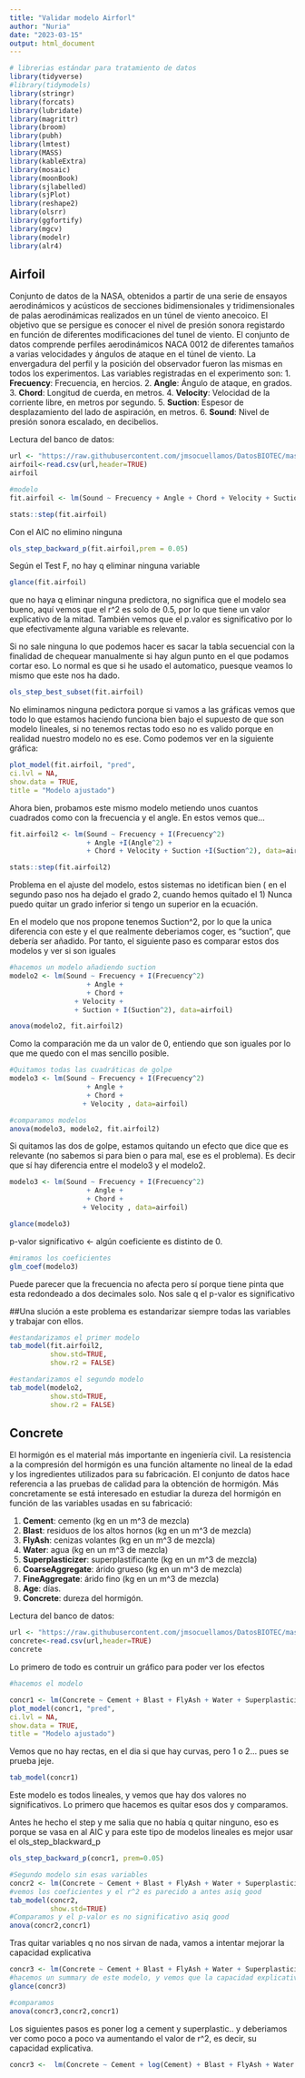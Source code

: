 ```yaml
---
title: "Validar modelo Airforl"
author: "Nuria"
date: "2023-03-15"
output: html_document
---
```


```r
# librerias estándar para tratamiento de datos
library(tidyverse)
#library(tidymodels)
library(stringr)
library(forcats)
library(lubridate)
library(magrittr)
library(broom)
library(pubh)
library(lmtest)
library(MASS)
library(kableExtra)
library(mosaic)
library(moonBook)
library(sjlabelled)
library(sjPlot)
library(reshape2)
library(olsrr)
library(ggfortify)
library(mgcv)
library(modelr)
library(alr4)
```

## Airfoil

Conjunto de datos de la NASA, obtenidos a partir de una serie de ensayos aerodinámicos y acústicos de secciones bidimensionales y tridimensionales de palas aerodinámicas realizados en un túnel de viento anecoico. El objetivo que se persigue es conocer el nivel de presión sonora registardo en función de diferentes modificaciones del tunel de viento. El conjunto de datos comprende perfiles aerodinámicos NACA 0012 de diferentes tamaños a varias velocidades y ángulos de ataque en el túnel de viento. La envergadura del perfil y la posición del observador fueron las mismas en todos los experimentos. Las variables registradas en el experimento son: 1. **Frecuency**: Frecuencia, en hercios. 2. **Angle**: Ángulo de ataque, en grados. 3. **Chord**: Longitud de cuerda, en metros. 4. **Velocity**: Velocidad de la corriente libre, en metros por segundo. 5. **Suction**: Espesor de desplazamiento del lado de aspiración, en metros. 6. **Sound**: Nivel de presión sonora escalado, en decibelios.

Lectura del banco de datos:

```r
url <- "https://raw.githubusercontent.com/jmsocuellamos/DatosBIOTEC/master/CaseStudies/Airfoil/airfoil_self_noise.csv"
airfoil<-read.csv(url,header=TRUE)
airfoil
```
```r
#modelo 
fit.airfoil <- lm(Sound ~ Frecuency + Angle + Chord + Velocity + Suction, data=airfoil)

stats::step(fit.airfoil)
```
Con el AIC no elimino ninguna 
```r
ols_step_backward_p(fit.airfoil,prem = 0.05)
```
Según el Test F, no hay q eliminar ninguna variable 

```r
glance(fit.airfoil)
```
que no haya q eliminar ninguna predictora, no significa que el modelo sea bueno, aquí vemos que el r^2 es solo de 0.5, por lo que tiene un valor explicativo de la mitad. También vemos que el p.valor es significativo por lo que efectivamente alguna variable es relevante. 

Si no sale ninguna lo que podemos hacer es sacar la tabla secuencial con la finalidad de chequear manualmente si hay algun punto en el que podamos cortar eso. Lo normal es que si he usado el automatico, puesque veamos lo mismo que este nos ha dado. 

```r
ols_step_best_subset(fit.airfoil)
```
No eliminamos ninguna pedictora porque si vamos a las gráficas vemos que todo lo que estamos haciendo funciona bien bajo el supuesto de que son modelo lineales, si no tenemos rectas todo eso no es valido porque en realidad nuestro modelo no es ese. Como podemos ver en la siguiente gráfica:

```r
plot_model(fit.airfoil, "pred",
ci.lvl = NA,
show.data = TRUE,
title = "Modelo ajustado")
```
Ahora bien, probamos este mismo modelo metiendo unos cuantos cuadrados como con la frecuencia y el angle. En estos vemos que...

```r
fit.airfoil2 <- lm(Sound ~ Frecuency + I(Frecuency^2)
                   + Angle +I(Angle^2) +
                   + Chord + Velocity + Suction +I(Suction^2), data=airfoil)

stats::step(fit.airfoil2)
```
Problema en el ajuste del modelo, estos sistemas no idetifican bien ( en el segundo paso nos ha dejado el grado 2, cuando hemos quitado el 1)
Nunca puedo quitar un grado inferior si tengo un superior en la ecuación.

En el modelo que nos propone tenemos Suction^2, por lo que la unica diferencia con este y el que realmente deberiamos coger, es "suction", que debería ser añadido. Por tanto, el siguiente paso es comparar estos dos modelos y ver si son iguales

```r
#hacemos un modelo añadiendo suction 
modelo2 <- lm(Sound ~ Frecuency + I(Frecuency^2)
                   + Angle +
                   + Chord + 
                + Velocity + 
                + Suction + I(Suction^2), data=airfoil)

anova(modelo2, fit.airfoil2)
```
Como la comparación me da un valor de 0, entiendo que son iguales por lo que me quedo con el mas sencillo posible.
```r
#Quitamos todas las cuadráticas de golpe 
modelo3 <- lm(Sound ~ Frecuency + I(Frecuency^2)
                   + Angle +
                   + Chord + 
                  + Velocity , data=airfoil)

#comparamos modelos 
anova(modelo3, modelo2, fit.airfoil2)
```

Si quitamos las dos de golpe, estamos quitando un efecto que dice que es relevante (no sabemos si para bien o para mal, ese es el problema). Es decir que sí hay diferencia entre el modelo3 y el modelo2. 

```r
modelo3 <- lm(Sound ~ Frecuency + I(Frecuency^2)
                   + Angle +
                   + Chord + 
                  + Velocity , data=airfoil)

glance(modelo3)
```

p-valor significativo <-  algún coeficiente es distinto de 0.

```r
#miramos los coeficientes
glm_coef(modelo3)
```
Puede parecer que la frecuencia no afecta pero sí porque tiene pinta que esta redondeado a dos decimales solo. Nos sale q el p-valor es significativo

##Una slución a este problema es estandarizar siempre todas las variables y trabajar con ellos.

```r
#estandarizamos el primer modelo
tab_model(fit.airfoil2,
          show.std=TRUE,
          show.r2 = FALSE)

```

```r
#estandarizamos el segundo modelo
tab_model(modelo2,
          show.std=TRUE,
          show.r2 = FALSE)

```


## Concrete

El hormigón es el material más importante en ingeniería civil. La resistencia a la compresión del hormigón es una función altamente no lineal de la edad y los ingredientes utilizados para su fabricación. El conjunto de datos hace referencia a las pruebas de calidad para la obtención de hormigón. Más concretamente se está interesado en estudiar la dureza del hormigón en función de las variables usadas en su fabricació:

1.  **Cement**: cemento (kg en un m\^3 de mezcla)
2.  **Blast**: residuos de los altos hornos (kg en un m\^3 de mezcla)
3.  **FlyAsh**: cenizas volantes (kg en un m\^3 de mezcla)
4.  **Water**: agua (kg en un m\^3 de mezcla)
5.  **Superplasticizer**: superplastificante (kg en un m\^3 de mezcla)
6.  **CoarseAggregate**: árido grueso (kg en un m\^3 de mezcla)
7.  **FineAggregate**: árido fino (kg en un m\^3 de mezcla)
8.  **Age**: días.
9.  **Concrete**: dureza del hormigón.

Lectura del banco de datos:

```r
url <- "https://raw.githubusercontent.com/jmsocuellamos/DatosBIOTEC/master/CaseStudies/Concrete/Concrete_Data.csv"
concrete<-read.csv(url,header=TRUE)
concrete
```

Lo primero de todo es contruir un gráfico para poder ver los efectos 

```r
#hacemos el modelo 

concr1 <- lm(Concrete ~ Cement + Blast + FlyAsh + Water + Superplasticizer+ CoarseAggregate + FineAggregate + Day, data = concrete )
plot_model(concr1, "pred",
ci.lvl = NA,
show.data = TRUE,
title = "Modelo ajustado")
```

Vemos que no hay rectas, en el dia si que hay curvas, pero 1 o 2... pues se prueba jeje. 


```r
tab_model(concr1)
```
Este modelo es todos lineales, y vemos que hay dos valores no significativos. Lo primero que hacemos es quitar esos dos y comparamos.

Antes he hecho el step y me salia que no había q quitar ninguno, eso es porque se vasa en al AIC y para este tipo de modelos lineales es mejor usar el ols_step_blackward_p 

```r
ols_step_backward_p(concr1, prem=0.05)
```
```r
#Segundo modelo sin esas variables 
concr2 <- lm(Concrete ~ Cement + Blast + FlyAsh + Water + Superplasticizer + Day, data = concrete )
#vemos los coeficientes y el r^2 es parecido a antes asiq good
tab_model(concr2,
          show.std=TRUE)
#Comparamos y el p-valor es no significativo asiq good
anova(concr2,concr1)
```
Tras quitar variables q no nos sirvan de nada, vamos a intentar mejorar la capacidad explicativa 

```r
concr3 <- lm(Concrete ~ Cement + Blast + FlyAsh + Water + Superplasticizer + Day + I(Day^2), data = concrete )
#hacemos un summary de este modelo, y vemos que la capacidad explicativa ha mejorado 
glance(concr3)

#comparamos
anova(concr3,concr2,concr1)
```

Los siguientes pasos es poner log a cement y superplastic.. y deberiamos ver como poco a poco va aumentando el valor de r^2, es decir, su capacidad explicativa. 

```r
concr3 <-  lm(Concrete ~ Cement + log(Cement) + Blast + FlyAsh + Water + Superplasticizer + Day, data = concrete )
```
